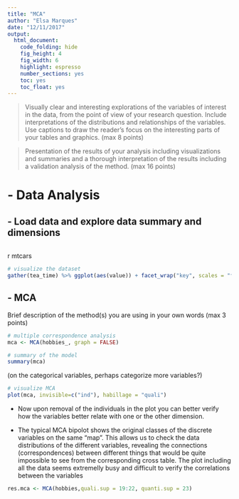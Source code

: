 ```yaml
---
title: "MCA"
author: "Elsa Marques"
date: "12/11/2017"
output: 
  html_document:
    code_folding: hide
    fig_height: 4
    fig_width: 6
    highlight: espresso
    number_sections: yes
    toc: yes
    toc_float: yes 
---
```


 > Visually clear and interesting explorations of the variables of interest in the data, from the point of view of your research question. Include interpretations of the distributions and relationships of the variables. Use captions to draw the reader’s focus on the interesting parts of your tables and graphics. (max 8 points)
 
 > Presentation of the results of your analysis including visualizations and summaries and a thorough interpretation of the results including a validation analysis of the method. (max 16 points)
 
 
# - Data Analysis 

## - Load data and explore data summary and dimensions 
```r

```

{r cols.print=3, rows.print=3}
mtcars




```r
# visualize the dataset
gather(tea_time) %>% ggplot(aes(value)) + facet_wrap("key", scales = "free") + geom_bar() + theme(axis.text.x = element_text(angle = 45, hjust = 1, size = 6))
```



## - MCA


Brief description of the method(s) you are using in your own words (max 3 points)


```r
# multiple correspondence analysis
mca <- MCA(hobbies_, graph = FALSE)

# summary of the model
summary(mca)
```

(on the categorical variables, perhaps categorize more variables?)




```r
# visualize MCA
plot(mca, invisible=c("ind"), habillage = "quali")
```

 - Now upon removal of the individuals in the plot you can better verify how the variables better relate with one or the other dimension. 
 
  - The typical MCA bipolot shows the original classes of the discrete variables on the same "map". This allows us to check the data distributions of the different variables, revealing the connections (correspondences) between different things that would be quite impossible to see from the corresponding cross table. The plot including all the data seems extremelly busy and difficult to verify the correlations between the variables 
  
  


```r
res.mca <- MCA(hobbies,quali.sup = 19:22, quanti.sup = 23)
```





